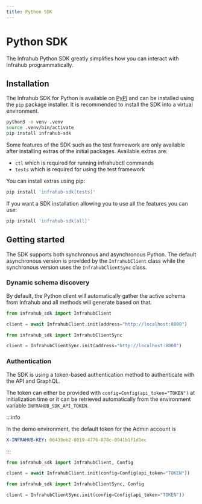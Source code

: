 ```yaml
---
title: Python SDK
---
```


# Python SDK

The Infrahub Python SDK greatly simplifies how you can interact with Infrahub programmatically.

## Installation

The Infrahub SDK for Python is available on [PyPI](https://pypi.org/project/infrahub-sdk/) and can be installed using the `pip` package installer. It is recommended to install the SDK into a virtual environment.

```bash
python3 -m venv .venv
source .venv/bin/activate
pip install infrahub-sdk
```

Some features of the SDK such as the test framework are only available after installing extras of the initial packages. Available extras are:

* `ctl` which is required for running infrahubctl commands
* `tests` which is required for using the test framework

You can install extras using pip:

```bash
pip install 'infrahub-sdk[tests]'
```

If you want a SDK installation allowing you to use all the features you can use:

```bash
pip install 'infrahub-sdk[all]'
```

## Getting started

The SDK supports both synchronous and asynchronous Python. The default asynchronous version is provided by the `InfrahubClient` class while the synchronous version uses the `InfrahubClientSync` class.

### Dynamic schema discovery

By default, the Python client will automatically gather the active schema from Infrahub and all methods will generate based on that.

<Tabs>
  <TabItem value="Async" default>

  ```python
  from infrahub_sdk import InfrahubClient

  client = await InfrahubClient.init(address="http://localhost:8000")
  ```

  </TabItem>
  <TabItem value="Sync">

  ```python
  from infrahub_sdk import InfrahubClientSync

  client = InfrahubClientSync.init(address="http://localhost:8000")
  ```

  </TabItem>
</Tabs>

### Authentication

The SDK is using a token-based authentication method to authenticate with the API and GraphQL.

The token can either be provided with `config=Config(api_token="TOKEN")` at initialization time or it can be retrieved automatically from the environment variable `INFRAHUB_SDK_API_TOKEN`.

:::info

In the demo environment, the default token for the Admin account is

```yaml
X-INFRAHUB-KEY: 06438eb2-8019-4776-878c-0941b1f1d1ec
```

:::

<Tabs>
  <TabItem value="Async" default>

  ```python
  from infrahub_sdk import InfrahubClient, Config

  client = await InfrahubClient.init(config=Config(api_token="TOKEN"))
  ```

  </TabItem>
  <TabItem value="Sync">

  ```python
  from infrahub_sdk import InfrahubClientSync, Config

  client = InfrahubClientSync.init(config=Config(api_token="TOKEN"))
  ```

  </TabItem>
</Tabs>
